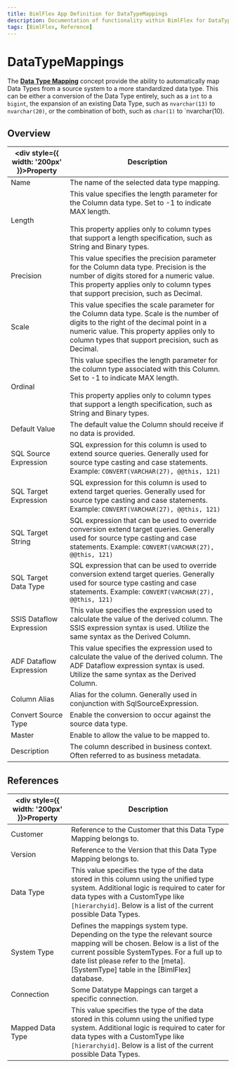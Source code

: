 ```yaml
---
title: BimlFlex App Definition for DataTypeMappings
description: Documentation of functionality within BimlFlex for DataTypeMappings
tags: [BimlFlex, Reference]
---
```


# DataTypeMappings

The [**Data Type Mapping**](../../metadata-editors/data-type-mappings) concept provide the ability to automatically map Data Types from a source system to a more standardized data type. This can be either a conversion of the Data Type entirely, such as a `int` to a `bigint`, the expansion of an existing Data Type, such as `nvarchar(13)` to `nvarchar(20)`, or the combination of both, such as `char(1)` to `nvarchar(10).

## Overview
  
| <div style={{ width: '200px' }}>Property</div> | Description |
| --------- | ----------- |
|Name | The name of the selected data type mapping.|
|Length | This value specifies the length parameter for the Column data type. Set to -1 to indicate MAX length.<br/><br/>This property applies only to column types that support a length specification, such as String and Binary types.|
|Precision | This value specifies the precision parameter for the Column data type. Precision is the number of digits stored for a numeric value. This property applies only to column types that support precision, such as Decimal.|
|Scale | This value specifies the scale parameter for the Column data type. Scale is the number of digits to the right of the decimal point in a numeric value. This property applies only to column types that support precision, such as Decimal.|
|Ordinal | This value specifies the length parameter for the column type associated with this Column. Set to -1 to indicate MAX length.<br/><br/>This property applies only to column types that support a length specification, such as String and Binary types.|
|Default Value | The default value the Column should receive if no data is provided.|
|SQL Source Expression | SQL expression for this column is used to extend source queries. Generally used for source type casting and case statements. Example: `CONVERT(VARCHAR(27), @@this, 121)`|
|SQL Target Expression | SQL expression for this column is used to extend target queries. Generally used for source type casting and case statements. Example: `CONVERT(VARCHAR(27), @@this, 121)`|
|SQL Target String | SQL expression that can be used to override conversion extend target queries. Generally used for source type casting and case statements. Example: `CONVERT(VARCHAR(27), @@this, 121)`|
|SQL Target Data Type | SQL expression that can be used to override conversion extend target queries. Generally used for source type casting and case statements. Example: `CONVERT(VARCHAR(27), @@this, 121)`|
|SSIS Dataflow Expression | This value specifies the expression used to calculate the value of the derived column. The SSIS expression syntax is used. Utilize the same syntax as the Derived Column.|
|ADF Dataflow Expression | This value specifies the expression used to calculate the value of the derived column. The ADF Dataflow expression syntax is used. Utilize the same syntax as the Derived Column.|
|Column Alias | Alias for the column. Generally used in conjunction with SqlSourceExpression.|
|Convert Source Type | Enable the conversion to occur against the source data type.|
|Master | Enable to allow the value to be mapped to.|
|Description | The column described in business context. Often referred to as business metadata.|

## References
  
| <div style={{ width: '200px' }}>Property</div> | Description |
| --------- | ----------- |
|Customer | Reference to the Customer that this Data Type Mapping belongs to.|
|Version | Reference to the Version that this Data Type Mapping belongs to.|
|Data Type | This value specifies the type of the data stored in this column using the unified type system. Additional logic is required to cater for data types with a CustomType like `[hierarchyid]`. Below is a list of the current possible Data Types.|
|System Type | Defines the mappings system type. Depending on the type the relevant source mapping will be chosen. Below is a list of the current possible SystemTypes. For a full up to date list please refer to the [meta].[SystemType] table in the [BimlFlex] database.|
|Connection | Some Datatype Mappings can target a specific connection.|
|Mapped Data Type | This value specifies the type of the data stored in this column using the unified type system. Additional logic is required to cater for data types with a CustomType like `[hierarchyid]`. Below is a list of the current possible Data Types.|

